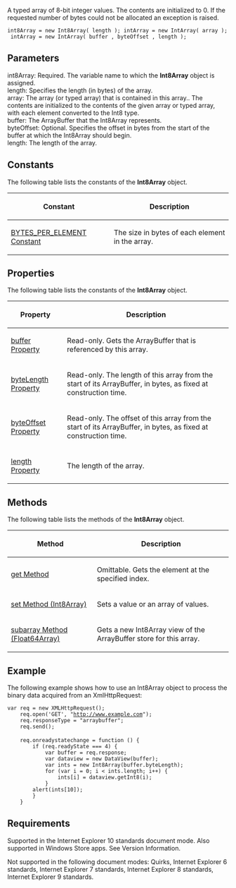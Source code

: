 A typed array of 8-bit integer values. The contents are initialized to 0. If the requested number of bytes could not be allocated an exception is raised.

 int8Array = new Int8Array( length ); intArray = new IntArray( array ); intArray = new IntArray( buffer , byteOffset , length );

==Parameters==
; int8Array: Required. The variable name to which the '''Int8Array''' object is assigned.
; length: Specifies the length (in bytes) of the array.
; array: The array (or typed array) that is contained in this array.. The contents are initialized to the contents of the given array or typed array, with each element converted to the Int8 type.
; buffer: The ArrayBuffer that the Int8Array represents.
; byteOffset: Optional. Specifies the offset in bytes from the start of the buffer at which the Int8Array should begin.
; length: The length of the array.

==Constants==
The following table lists the constants of the '''Int8Array''' object.

{| class='wikitable'
|-
! Constant
! Description
|-
| [[Int8Array/BYTES PER ELEMENT Constant|BYTES_PER_ELEMENT Constant]]
| The size in bytes of each element in the array.
|}

==Properties==
The following table lists the constants of the '''Int8Array''' object.

{| class='wikitable'
|-
! Property
! Description
|-
| [[Int8Array/buffer|buffer Property]]
| Read-only. Gets the ArrayBuffer that is referenced by this array.
|-
| [[Int8Array/byteLength|byteLength Property]]
| Read-only. The length of this array from the start of its ArrayBuffer, in bytes, as fixed at construction time.
|-
| [[Int8Array/byteOffset|byteOffset Property]]
| Read-only. The offset of this array from the start of its ArrayBuffer, in bytes, as fixed at construction time.
|-
| [[Int8Array/length|length Property]]
| The length of the array.
|}

==Methods==
The following table lists the methods of the '''Int8Array''' object.

{| class='wikitable'
|-
! Method
! Description
|-
| [[Int8Array/get|get Method]]
| Omittable. Gets the element at the specified index.
|-
| [[Int8Array/set|set Method (Int8Array)]]
| Sets a value or an array of values.
|-
| [[Float64Array/subarray|subarray Method (Float64Array)]]
| Gets a new Int8Array view of the ArrayBuffer store for this array.
|}

==Example==
The following example shows how to use an Int8Array object to process the binary data acquired from an XmlHttpRequest:

 var req = new XMLHttpRequest();
     req.open('GET', "http://www.example.com");
     req.responseType = "arraybuffer";
     req.send();
 
     req.onreadystatechange = function () {
         if (req.readyState === 4) {
             var buffer = req.response;
             var dataview = new DataView(buffer);
             var ints = new Int8Array(buffer.byteLength);
             for (var i = 0; i &lt; ints.length; i++) {
                 ints[i] = dataview.getInt8(i);
             }
         alert(ints[10]);
         }
     }

==Requirements==
Supported in the Internet Explorer 10 standards document mode. Also supported in Windows Store apps. See Version Information.

Not supported in the following document modes: Quirks, Internet Explorer 6 standards, Internet Explorer 7 standards, Internet Explorer 8 standards, Internet Explorer 9 standards.

